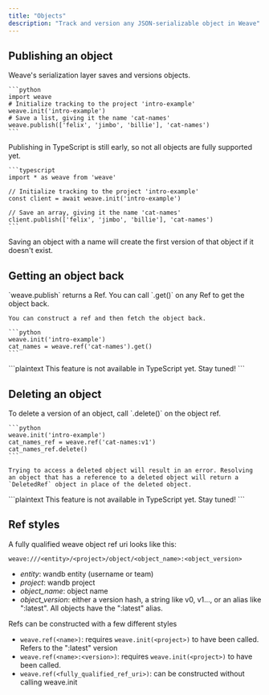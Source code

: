 ```yaml
---
title: "Objects"
description: "Track and version any JSON-serializable object in Weave"
---
```


## Publishing an object

Weave's serialization layer saves and versions objects.

<Tabs>
  <Tab title="Python">

    ```python
    import weave
    # Initialize tracking to the project 'intro-example'
    weave.init('intro-example')
    # Save a list, giving it the name 'cat-names'
    weave.publish(['felix', 'jimbo', 'billie'], 'cat-names')
    ```

  </Tab>
  <Tab title="TypeScript">
    Publishing in TypeScript is still early, so not all objects are fully supported yet.

    ```typescript
    import * as weave from 'weave'

    // Initialize tracking to the project 'intro-example'
    const client = await weave.init('intro-example')

    // Save an array, giving it the name 'cat-names'
    client.publish(['felix', 'jimbo', 'billie'], 'cat-names')
    ```

  </Tab>
</Tabs>

Saving an object with a name will create the first version of that object if it doesn't exist.

## Getting an object back

<Tabs>
  <Tab title="Python">
    `weave.publish` returns a Ref. You can call `.get()` on any Ref to get the object back.

    You can construct a ref and then fetch the object back.

    ```python
    weave.init('intro-example')
    cat_names = weave.ref('cat-names').get()
    ```

  </Tab>
  <Tab title="TypeScript">
    ```plaintext
    This feature is not available in TypeScript yet.  Stay tuned!
    ```
  </Tab>
</Tabs>

## Deleting an object

<Tabs>
  <Tab title="Python">
    To delete a version of an object, call `.delete()` on the object ref.

    ```python
    weave.init('intro-example')
    cat_names_ref = weave.ref('cat-names:v1')
    cat_names_ref.delete()
    ```

    Trying to access a deleted object will result in an error. Resolving an object that has a reference to a deleted object will return a `DeletedRef` object in place of the deleted object.

  </Tab>
  <Tab title="TypeScript">
    ```plaintext
    This feature is not available in TypeScript yet.  Stay tuned!
    ```
  </Tab>
</Tabs>

## Ref styles

A fully qualified weave object ref uri looks like this:

```
weave:///<entity>/<project>/object/<object_name>:<object_version>
```

- _entity_: wandb entity (username or team)
- _project_: wandb project
- _object_name_: object name
- _object_version_: either a version hash, a string like v0, v1..., or an alias like ":latest". All objects have the ":latest" alias.

Refs can be constructed with a few different styles

- `weave.ref(<name>)`: requires `weave.init(<project>)` to have been called. Refers to the ":latest" version
- `weave.ref(<name>:<version>)`: requires `weave.init(<project>)` to have been called.
- `weave.ref(<fully_qualified_ref_uri>)`: can be constructed without calling weave.init